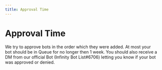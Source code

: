 ```yaml
---
title: Approval Time
---
```


# Approval Time
We try to approve bots in the order which they were added. 
At most your bot should be in Queue for no longer then 1 week. 
You should also receive a DM from our official Bot (Infinity Bot List#6706) letting you know if your bot was approved or denied.
